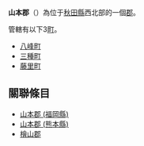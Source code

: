 {{otheruses|subject=位於日本秋田縣的郡|other=過去曾經存在的山本郡|山本郡 (消歧義)}}
{{日本郡|
郡=山本郡|
日文原名=山本郡|
平假名=やまもとぐん|
羅馬字拼音=Yamamoto-gun|
都道府縣=秋田縣|
支廳=|
町=3|
村=0|
經度=|
緯度=|
地圖=[[File:Yamamoto_District_in_Akita_Prefecture.png|250px]]
}}
'''山本郡'''（{{jpn|j=山本郡|hg=やまもとぐん|rm=Yamamoto gun|f=y}}）為位于[[秋田縣|秋田縣]]西北部的一個[[郡|郡]]。

管轄有以下3[[町|町]]。
*[[八峰町|八峰町]]
*[[三種町|三種町]]
*[[藤里町|藤里町]]

==關聯條目==
*[[山本郡_(福岡縣)|山本郡 (福岡縣)]]
*[[山本郡_(熊本縣)|山本郡 (熊本縣)]]
*[[檜山郡|檜山郡]]

{{羽後國的郡}}
{{秋田縣}}{{Authority control}}